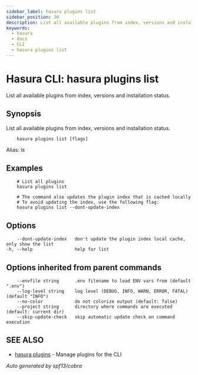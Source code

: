 ```yaml
---
sidebar_label: hasura plugins list
sidebar_position: 30
description: List all available plugins from index, versions and installation status using the Hasura CLI
keywords:
  - hasura
  - docs
  - CLI
  - hasura plugins list
---
```


# Hasura CLI: hasura plugins list

List all available plugins from index, versions and installation status.

## Synopsis

List all available plugins from index, versions and installation status.

```
    hasura plugins list [flags]
```

Alias: ls

## Examples

```
    # List all plugins
    hasura plugins list

    # The command also updates the plugin index that is cached locally
    # To avoid updating the index, use the following flag:
    hasura plugins list --dont-update-index
```

## Options

```
    --dont-update-index   don't update the plugin index local cache, only show the list
-h, --help                help for list
```

## Options inherited from parent commands

```
    --envfile string      .env filename to load ENV vars from (default ".env")
    --log-level string    log level (DEBUG, INFO, WARN, ERROR, FATAL) (default "INFO")
    --no-color            do not colorize output (default: false)
    --project string      directory where commands are executed (default: current dir)
    --skip-update-check   skip automatic update check on command execution
```

## SEE ALSO

- [hasura plugins](/graphql/core/hasura-cli/hasura_plugins.mdx) - Manage plugins for the CLI

_Auto generated by spf13/cobra_
